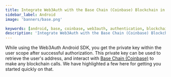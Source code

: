 ```yaml
---
title: Integrate Web3Auth with the Base Chain (Coinbase) Blockchain in Android
sidebar_label: Android
image: 'banners/base.png'

keywords: [android, base, coinbase, web3auth, authentication, blockchain]
description: 'Integrate Web3Auth with the Base Chain (Coinbase) Blockchain in Android | Documentation - Web3Auth'
---
```



<SEO
  title="Integrate Web3Auth with the Base Chain (Coinbase) Blockchain in Android"
  description="Integrate Web3Auth with the Base Chain (Coinbase) Blockchain in Android | Documentation - Web3Auth"
  image="https://web3auth.io/docs/banners/base.png"
  slug="/embedded-wallets/connect-blockchain/evm/base/android"
/>

While using the Web3Auth Android SDK, you get the private key within the user scope after successful authorization. This private key can be used to retrieve the user's address, and interact with [Base Chain (Coinbase)](https://base.org) to make any blockchain calls. We have highlighted a few here for getting you started quickly on that.

<EVMInteraction />
